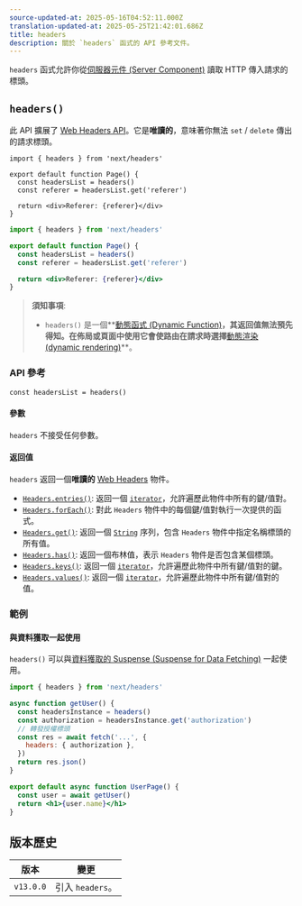 ```yaml
---
source-updated-at: 2025-05-16T04:52:11.000Z
translation-updated-at: 2025-05-25T21:42:01.686Z
title: headers
description: 關於 `headers` 函式的 API 參考文件。
---
```


`headers` 函式允許你從[伺服器元件 (Server Component)](/docs/app/building-your-application/rendering/server-components) 讀取 HTTP 傳入請求的標頭。

## `headers()`

此 API 擴展了 [Web Headers API](https://developer.mozilla.org/docs/Web/API/Headers)。它是**唯讀的**，意味著你無法 `set` / `delete` 傳出的請求標頭。

```tsx filename="app/page.tsx" switcher
import { headers } from 'next/headers'

export default function Page() {
  const headersList = headers()
  const referer = headersList.get('referer')

  return <div>Referer: {referer}</div>
}
```

```jsx filename="app/page.js" switcher
import { headers } from 'next/headers'

export default function Page() {
  const headersList = headers()
  const referer = headersList.get('referer')

  return <div>Referer: {referer}</div>
}
```

> **須知事項**:
>
> - `headers()` 是一個**[動態函式 (Dynamic Function)](/docs/app/building-your-application/rendering/server-components#server-rendering-strategies#dynamic-functions)**，其返回值無法預先得知。在佈局或頁面中使用它會使路由在請求時選擇**[動態渲染 (dynamic rendering)](/docs/app/building-your-application/rendering/server-components#dynamic-rendering)**。

### API 參考

```tsx
const headersList = headers()
```

#### 參數

`headers` 不接受任何參數。

#### 返回值

`headers` 返回一個**唯讀的** [Web Headers](https://developer.mozilla.org/docs/Web/API/Headers) 物件。

- [`Headers.entries()`](https://developer.mozilla.org/docs/Web/API/Headers/entries): 返回一個 [`iterator`](https://developer.mozilla.org/docs/Web/JavaScript/Reference/Iteration_protocols)，允許遍歷此物件中所有的鍵/值對。
- [`Headers.forEach()`](https://developer.mozilla.org/docs/Web/API/Headers/forEach): 對此 `Headers` 物件中的每個鍵/值對執行一次提供的函式。
- [`Headers.get()`](https://developer.mozilla.org/docs/Web/API/Headers/get): 返回一個 [`String`](https://developer.mozilla.org/docs/Web/JavaScript/Reference/Global_Objects/String) 序列，包含 `Headers` 物件中指定名稱標頭的所有值。
- [`Headers.has()`](https://developer.mozilla.org/docs/Web/API/Headers/has): 返回一個布林值，表示 `Headers` 物件是否包含某個標頭。
- [`Headers.keys()`](https://developer.mozilla.org/docs/Web/API/Headers/keys): 返回一個 [`iterator`](https://developer.mozilla.org/docs/Web/JavaScript/Reference/Iteration_protocols)，允許遍歷此物件中所有鍵/值對的鍵。
- [`Headers.values()`](https://developer.mozilla.org/docs/Web/API/Headers/values): 返回一個 [`iterator`](https://developer.mozilla.org/docs/Web/JavaScript/Reference/Iteration_protocols)，允許遍歷此物件中所有鍵/值對的值。

### 範例

#### 與資料獲取一起使用

`headers()` 可以與[資料獲取的 Suspense (Suspense for Data Fetching)](/docs/app/building-your-application/data-fetching/fetching-caching-and-revalidating) 一起使用。

```jsx filename="app/page.js"
import { headers } from 'next/headers'

async function getUser() {
  const headersInstance = headers()
  const authorization = headersInstance.get('authorization')
  // 轉發授權標頭
  const res = await fetch('...', {
    headers: { authorization },
  })
  return res.json()
}

export default async function UserPage() {
  const user = await getUser()
  return <h1>{user.name}</h1>
}
```

## 版本歷史

| 版本       | 變更                   |
| ---------- | --------------------- |
| `v13.0.0` | 引入 `headers`。       |